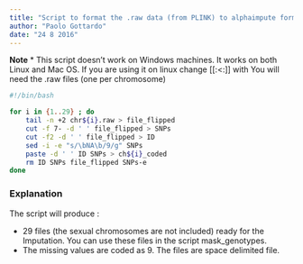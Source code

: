 ```yaml
---
title: "Script to format the .raw data (from PLINK) to alphaimpute format ready for the imputation"
author: "Paolo Gottardo"
date: "24 8 2016"
---
```


**Note**
* This script doesn't work on Windows machines. It works on both Linux and Mac OS. If you are using it on linux change [[:<:]] with \b 

* You will need the .raw files (one per chromosome)

```bash
#!/bin/bash

for i in {1..29} ; do
	tail -n +2 chr${i}.raw > file_flipped
	cut -f 7- -d ' ' file_flipped > SNPs
	cut -f2 -d ' ' file_flipped > ID
	sed -i -e "s/\bNA\b/9/g" SNPs
	paste -d ' ' ID SNPs > ch${i}_coded
	rm ID SNPs file_flipped SNPs-e
done

```


### Explanation

The script will produce :

* 29 files (the sexual chromosomes are not included) ready for the Imputation. You can use these files in the script mask_genotypes.
* The missing values are coded as 9. The files are space delimited file.
